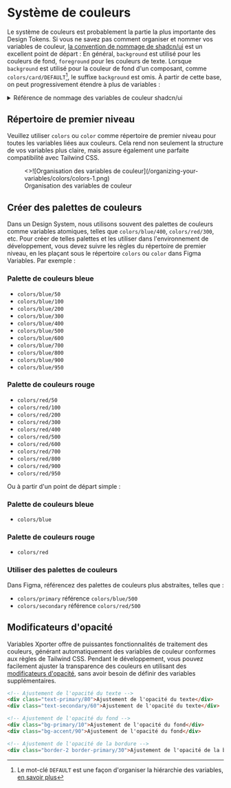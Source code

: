 
# Système de couleurs

Le système de couleurs est probablement la partie la plus importante des Design Tokens. Si vous ne savez pas comment organiser et nommer vos variables de couleur, [la convention de nommage de shadcn/ui](https://ui.shadcn.com/docs/theming#convention) est un excellent point de départ :
En général, `background` est utilisé pour les couleurs de fond, `foreground` pour les couleurs de texte. Lorsque `background` est utilisé pour la couleur de fond d'un composant, comme `colors/card/DEFAULT`[^1], le suffixe `background` est omis. À partir de cette base, on peut progressivement étendre à plus de variables :

<details>
  <summary>Référence de nommage des variables de couleur shadcn/ui</summary>
- `colors/background/DEFAULT` - Couleur de fond principale de la page
- `colors/foreground/DEFAULT` - Couleur de texte principale
- `colors/muted/DEFAULT` - Couleur de fond secondaire, pour une hiérarchie visuelle douce
- `colors/muted/foreground` - Couleur de texte secondaire, pour les informations auxiliaires
- `colors/popover/DEFAULT` - Couleur de fond des pop-ups, assurez-vous qu'elle se distingue bien du fond principal
- `colors/popover/foreground` - Couleur de texte des pop-ups
- `colors/card/DEFAULT` - Couleur de fond des cartes, pour les zones de contenu
- `colors/card/foreground` - Couleur de texte à l'intérieur des cartes
- `colors/border/DEFAULT` - Couleur de bordure, pour séparer les éléments visuels
- `colors/input/DEFAULT` - Couleur de bordure des champs de saisie
- `colors/primary/DEFAULT` - Couleur principale de la marque, pour les boutons principaux et les éléments importants
- `colors/primary/foreground` - Couleur de texte sur la couleur principale
- `colors/secondary/DEFAULT` - Couleur secondaire de la marque, pour les actions secondaires et les éléments d'interface
- `colors/secondary/foreground` - Couleur de texte sur la couleur secondaire
- `colors/accent/DEFAULT` - Couleur d'accentuation, pour mettre en évidence des éléments spécifiques
- `colors/accent/foreground` - Couleur de texte sur la couleur d'accentuation
- `colors/destructive/DEFAULT` - Couleur d'avertissement, pour les actions dangereuses et les messages d'erreur
- `colors/destructive/foreground` - Couleur de texte sur la couleur d'avertissement
- `colors/ring/DEFAULT` - Couleur de l'anneau de focus, pour le retour d'interaction
</details>

## Répertoire de premier niveau

Veuillez utiliser `colors` ou `color` comme répertoire de premier niveau pour toutes les variables liées aux couleurs. Cela rend non seulement la structure de vos variables plus claire, mais assure également une parfaite compatibilité avec Tailwind CSS.

<figure className="mt-6">
  <>![Organisation des variables de couleur](/organizing-your-variables/colors/colors-1.png)</>
  <figcaption>
    Organisation des variables de couleur
  </figcaption>
</figure>

## Créer des palettes de couleurs

Dans un Design System, nous utilisons souvent des palettes de couleurs comme variables atomiques, telles que `colors/blue/400`, `colors/red/300`, etc. Pour créer de telles palettes et les utiliser dans l'environnement de développement, vous devez suivre les règles du répertoire de premier niveau, en les plaçant sous le répertoire `colors` ou `color` dans Figma Variables. Par exemple :

### Palette de couleurs bleue

- `colors/blue/50`
- `colors/blue/100`
- `colors/blue/200`
- `colors/blue/300`
- `colors/blue/400`
- `colors/blue/500`
- `colors/blue/600`
- `colors/blue/700`
- `colors/blue/800`
- `colors/blue/900`
- `colors/blue/950`

### Palette de couleurs rouge

- `colors/red/50`
- `colors/red/100`
- `colors/red/200`
- `colors/red/300`
- `colors/red/400`
- `colors/red/500`
- `colors/red/600`
- `colors/red/700`
- `colors/red/800`
- `colors/red/900`
- `colors/red/950`


Ou à partir d'un point de départ simple :

### Palette de couleurs bleue

- `colors/blue`

### Palette de couleurs rouge

- `colors/red`

### Utiliser des palettes de couleurs

Dans Figma, référencez des palettes de couleurs plus abstraites, telles que :

- `colors/primary` référence `colors/blue/500`
- `colors/secondary` référence `colors/red/500`

## Modificateurs d'opacité

Variables Xporter offre de puissantes fonctionnalités de traitement des couleurs, générant automatiquement des variables de couleur conformes aux règles de Tailwind CSS. Pendant le développement, vous pouvez facilement ajuster la transparence des couleurs en utilisant des [modificateurs d'opacité](https://tailwindcss.com/docs/colors#adjusting-opacity), sans avoir besoin de définir des variables supplémentaires.


  ```html
  <!-- Ajustement de l'opacité du texte -->
  <div class="text-primary/80">Ajustement de l'opacité du texte</div>
  <div class="text-secondary/60">Ajustement de l'opacité du texte</div>

  <!-- Ajustement de l'opacité du fond -->
  <div class="bg-primary/10">Ajustement de l'opacité du fond</div>
  <div class="bg-accent/90">Ajustement de l'opacité du fond</div>

  <!-- Ajustement de l'opacité de la bordure -->
  <div class="border-2 border-primary/30">Ajustement de l'opacité de la bordure</div>
  ```

[^1]: Le mot-clé `DEFAULT` est une façon d'organiser la hiérarchie des variables, [en savoir plus](/docs/organizing-your-variables/principles#use-default-value)
